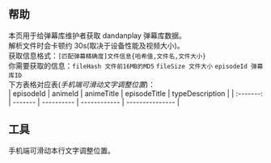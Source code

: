 
## 帮助

本页用于给弹幕库维护者获取 dandanplay 弹幕库数据。  
解析文件时会卡顿约 30s(取决于设备性能及视频大小)。  
获取信息格式：`[匹配弹幕精确度]文件信息{哈希值,文件名,文件大小}`  
你需要获取的信息：`fileHash 文件前16MB的MD5` `fileSize 文件大小` `episodeId 弹幕库ID`  
下方表格对应表(_手机端可滑动文字调整位置_)：  
| episodeId | animeId | animeTitle | episodeTitle | typeDescription |
| :-------: | ------- | ---------- | ------------ | --------------- |

## 工具

<div style={{ overflow: "auto" }}>
  手机端可滑动本行文字调整位置。
  <Home />
</div>
